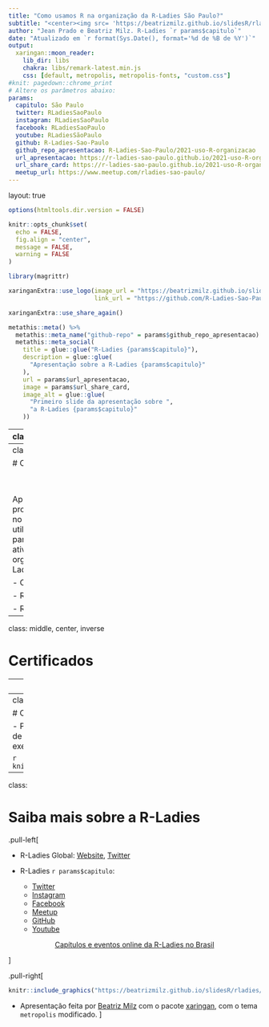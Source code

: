 ```yaml
---
title: "Como usamos R na organização da R-Ladies São Paulo?"
subtitle: "<center><img src= 'https://beatrizmilz.github.io/slidesR/rladies/img/allisonhorst/community1.jpg' width = '30%' alt='Author: Allison Horst'></br><p>Ilustração por <a href='https://twitter.com/allison_horst' target=_blank>@allison_horst</a></p></center>"
author: "Jean Prado e Beatriz Milz. R-Ladies `r params$capitulo`"
date: "Atualizado em `r format(Sys.Date(), format='%d de %B de %Y')`"
output: 
  xaringan::moon_reader:
    lib_dir: libs
    chakra: libs/remark-latest.min.js
    css: [default, metropolis, metropolis-fonts, "custom.css"]
#knit: pagedown::chrome_print
# Altere os parâmetros abaixo:
params:
  capitulo: São Paulo
  twitter: RLadiesSaoPaulo
  instagram: RLadiesSaoPaulo
  facebook: RLadiesSaoPaulo
  youtube: RLadiesSãoPaulo
  github: R-Ladies-Sao-Paulo
  github_repo_apresentacao: R-Ladies-Sao-Paulo/2021-uso-R-organizacao
  url_apresentacao: https://r-ladies-sao-paulo.github.io/2021-uso-R-organizacao/
  url_share_card: https://r-ladies-sao-paulo.github.io/2021-uso-R-organizacao/img/share-card.png
  meetup_url: https://www.meetup.com/rladies-sao-paulo/
---
```

layout: true
  
```r
options(htmltools.dir.version = FALSE)

knitr::opts_chunk$set(
  echo = FALSE,
  fig.align = "center",
  message = FALSE,
  warning = FALSE
)

library(magrittr)
```



```r
xaringanExtra::use_logo(image_url = "https://beatrizmilz.github.io/slidesR/introR/img/rainbow-inclusive.png",
                        link_url = "https://github.com/R-Ladies-Sao-Paulo/RLadies-Brasil")

```

```r
xaringanExtra::use_share_again()
```

```r
metathis::meta() %>%
  metathis::meta_name("github-repo" = params$github_repo_apresentacao) %>% 
  metathis::meta_social(
    title = glue::glue("R-Ladies {params$capitulo}"),
    description = glue::glue(
      "Apresentação sobre a R-Ladies {params$capitulo}"
    ),
    url = params$url_apresentacao,
    image = params$url_share_card,
    image_alt = glue::glue(
      "Primeiro slide da apresentação sobre ",
      "a R-Ladies {params$capitulo}"
    ))
```

---
class: perfil

# Quem somos nós?

.pull-left[
### Jean Prado

]

.pull-right[
### Beatriz Milz
<a href='https://beatrizmilz.com'><i class="fas fa-house-user"></i></a>    <a href='mailto:beatriz.milz@usp.br'><i class="far fa-envelope"></i></a>   <a href='https://twitter.com/BeaMilz'  target="_blank"><i class="fab fa-twitter"></i></a>   <a href='https://github.com/beatrizmilz' target="_blank"><i class="fab fa-github"></i></a>   <a href='https://orcid.org/0000-0002-3064-4486' target="_blank"><i class="fab fa-orcid"></i></a>   <a href='http://lattes.cnpq.br/5150665880581477' target="_blank"><i class="ai ai-lattes"></i></a>   <a href='https://beatrizmilz.github.io/resume/index.html' target="_blank"><i class="ai ai-cv"></i></a>   <a href='https://discourse.curso-r.com/u/beatrizmilz/summary' target="_blank"><i class="fab fa-discourse"></i></a> <a href='https://www.instagram.com/beatrizmilz/' target="_blank"><i class="fab fa-instagram"></i></a> 

- [Instrutora de `tidyverse` certificada pela RStudio](https://education.rstudio.com/trainers/people/milz+beatriz/)
- Co-organizadora: [R-Ladies São Paulo](https://www.meetup.com/R-Ladies-Sao-Paulo/), [satRday São Paulo](https://saopaulo2019.satrdays.org/), [LatinR](https://latin-r.com/pt), [useR! 2021 global](https://user2021.r-project.org/)
- Doutoranda em Ciência Ambiental (IEE/USP)
- Mestre em Ciências (UNIFESP)
- Bacharela em Gestão Ambiental (EACH/USP)
- [Embaixadora de Inovação Cívica da Open Knowledge Brasil](https://embaixadoras.ok.org.br/).

]

---
class: 

# Objetivos 

<br><br>


Apresentar alguns projetos/repositórios no GitHub onde utilizamos R, feitos para auxiliar nas atividades de organização da R-Ladies:

- Certificados

- RLadiesTheme

- RLadies Brasil

---
class: middle, center, inverse

# Certificados

---
class: 

# Certificados

- Repositório privado no GitHub.

- Projeto de uso interno: apenas para uso das pessoas organizadoras, para enviar os certificados para as pessoas participantes dos eventos.

---
class: 

# Certificados

- Pacotes utilizados: 
  - [googlesheets4](https://googlesheets4.tidyverse.org/) - obtenção dos dados no Google Sheets
  - [janitor](https://garthtarr.github.io/meatR/janitor.html), [dplyr](https://dplyr.tidyverse.org/) - limpeza e manipulação de dados
  - [rmarkdown](https://rmarkdown.rstudio.com/), [purrr](https://purrr.tidyverse.org/), [xaringan](https://github.com/yihui/xaringan), [pagedown](https://github.com/rstudio/pagedown) - gerar o certificado
  - [beepr](https://www.r-project.org/nosvn/pandoc/beepr.html) - sons para avisar que o código foi executado
  - [gmailr](https://gmailr.r-lib.org/) - envio dos emails através da API do gmail
  

```r
knitr::include_graphics("https://raw.githubusercontent.com/tidyverse/googlesheets4/master/man/figures/logo.png")
```



---
class:

# Saiba mais sobre a R-Ladies
.pull-left[

- R-Ladies Global: [Website](https://rladies.org/), [<i class="fab fa-twitter"></i> Twitter](https://twitter.com/rladiesglobal)


- R-Ladies `r params$capitulo`: 
  - [<i class="fab fa-twitter"></i> Twitter](https://twitter.com/`r params$twitter`)
  - [<i class="fab fa-instagram"></i> Instagram](https://instagram.com/`r params$instagram`)
  - [<i class="fab fa-facebook"></i> Facebook](https://facebook.com/`r params$facebook`)
  - [<i class="fab fa-meetup"></i> Meetup](`r params$meetup_url`)
  - [<i class="fab fa-github"></i> GitHub](https://github.com/`r params$github`)
  - [<i class="fab fa-youtube"></i> Youtube](https://www.youtube.com/c/`r params$youtube`)


<center>
<a class="github-button" href="https://github.com/R-Ladies-Sao-Paulo/RLadies-Brasil" data-color-scheme="no-preference: light; light: light; dark: dark;" data-size="large" data-show-count="true" aria-label="Star R-Ladies-Sao-Paulo/RLadies-Brasil on GitHub">Capítulos e eventos online da R-Ladies no Brasil</a>
</center>

]



.pull-right[
```r
knitr::include_graphics("https://beatrizmilz.github.io/slidesR/rladies/img/allisonhorst/principio_agora_pt.png")
```

- Apresentação feita por [Beatriz Milz](https://beatrizmilz.com) com o pacote [xaringan](https://github.com/yihui/xaringan), com o tema `metropolis` modificado.
]




<!-- inicio font awesome -->
<script src="https://kit.fontawesome.com/1f72d6921a.js" crossorigin="anonymous"></script>
<!-- final font awesome -->

<!-- inicio github buttons  -->
<script async defer src="https://buttons.github.io/buttons.js"></script>
<!-- final github buttons  -->
